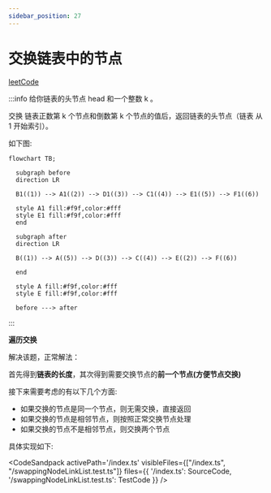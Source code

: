 ```yaml
---
sidebar_position: 27
---
```



# 交换链表中的节点


[leetCode](https://leetcode.cn/problems/swapping-nodes-in-a-linked-list/)


:::info
给你链表的头节点 head 和一个整数 k 。

交换 链表正数第 k 个节点和倒数第 k 个节点的值后，返回链表的头节点（链表 从 1 开始索引）。

如下图:

```mermaid
flowchart TB;

  subgraph before
  direction LR

  B1((1)) --> A1((2)) --> D1((3)) --> C1((4)) --> E1((5)) --> F1((6))

  style A1 fill:#f9f,color:#fff
  style E1 fill:#f9f,color:#fff
  end

  subgraph after
  direction LR

  B((1)) --> A((5)) --> D((3)) --> C((4)) --> E((2)) --> F((6))

  end

  style A fill:#f9f,color:#fff
  style E fill:#f9f,color:#fff

  before ---> after

```
:::


**遍历交换**

解决该题，正常解法：

首先得到**链表的长度**，其次得到需要交换节点的**前一个节点(方便节点交换)**

接下来需要考虑的有以下几个方面:

- 如果交换的节点是同一个节点，则无需交换，直接返回
- 如果交换的节点是相邻节点，则按照正常交换节点处理
- 如果交换的节点不是相邻节点，则交换两个节点

具体实现如下:


<CodeSandpack
  activePath='/index.ts'
  visibleFiles={["/index.ts", "/swappingNodeLinkList.test.ts"]}
  files={{
    '/index.ts': SourceCode,
    '/swappingNodeLinkList.test.ts': TestCode
  }}
/>